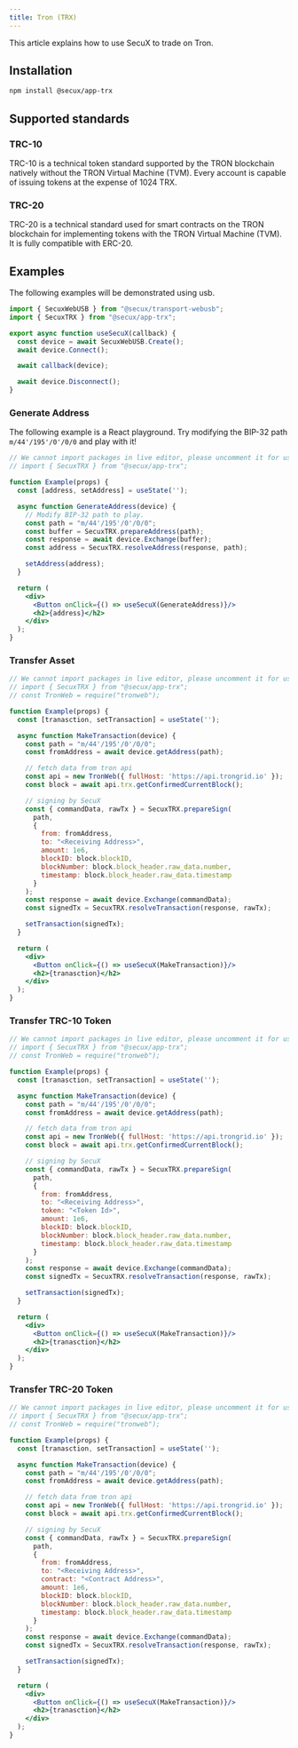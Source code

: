 ```yaml
---
title: Tron (TRX)
---
```


This article explains how to use SecuX to trade on Tron.

## Installation
```bash npm
npm install @secux/app-trx
```

## Supported standards
### TRC-10
TRC-10 is a technical token standard supported by the TRON blockchain natively without the TRON Virtual Machine (TVM).
Every account is capable of issuing tokens at the expense of 1024 TRX.

### TRC-20
TRC-20 is a technical standard used for smart contracts on the TRON blockchain for implementing tokens with the TRON Virtual Machine (TVM). It is fully compatible with ERC-20.

## Examples
The following examples will be demonstrated using usb.
```jsx
import { SecuxWebUSB } from "@secux/transport-webusb";
import { SecuxTRX } from "@secux/app-trx";

export async function useSecuX(callback) {
  const device = await SecuxWebUSB.Create();
  await device.Connect();

  await callback(device);

  await device.Disconnect();
}
```


### Generate Address
The following example is a React playground. Try modifying the BIP-32 path `m/44'/195'/0'/0/0` and play with it!
```jsx live
// We cannot import packages in live editor, please uncomment it for use.
// import { SecuxTRX } from "@secux/app-trx";

function Example(props) {
  const [address, setAddress] = useState('');

  async function GenerateAddress(device) {
    // Modify BIP-32 path to play.
    const path = "m/44'/195'/0'/0/0";
    const buffer = SecuxTRX.prepareAddress(path);
    const response = await device.Exchange(buffer);
    const address = SecuxTRX.resolveAddress(response, path);

    setAddress(address);
  }

  return (
    <div>
      <Button onClick={() => useSecuX(GenerateAddress)}/>
      <h2>{address}</h2>
    </div>
  );
}
```

### Transfer Asset
```jsx live
// We cannot import packages in live editor, please uncomment it for use.
// import { SecuxTRX } from "@secux/app-trx";
// const TronWeb = require("tronweb");

function Example(props) {
  const [tranasction, setTransaction] = useState('');

  async function MakeTransaction(device) {
    const path = "m/44'/195'/0'/0/0";
    const fromAddress = await device.getAddress(path);

    // fetch data from tron api
    const api = new TronWeb({ fullHost: 'https://api.trongrid.io' });
    const block = await api.trx.getConfirmedCurrentBlock();

    // signing by SecuX
    const { commandData, rawTx } = SecuxTRX.prepareSign(
      path,
      {
        from: fromAddress,
        to: "<Receiving Address>",
        amount: 1e6,
        blockID: block.blockID,
        blockNumber: block.block_header.raw_data.number,
        timestamp: block.block_header.raw_data.timestamp
      }
    );
    const response = await device.Exchange(commandData);
    const signedTx = SecuxTRX.resolveTransaction(response, rawTx);

    setTransaction(signedTx);
  }

  return (
    <div>
      <Button onClick={() => useSecuX(MakeTransaction)}/>
      <h2>{tranasction}</h2>
    </div>
  );
}
```

### Transfer TRC-10 Token
```jsx live
// We cannot import packages in live editor, please uncomment it for use.
// import { SecuxTRX } from "@secux/app-trx";
// const TronWeb = require("tronweb");

function Example(props) {
  const [tranasction, setTransaction] = useState('');

  async function MakeTransaction(device) {
    const path = "m/44'/195'/0'/0/0";
    const fromAddress = await device.getAddress(path);

    // fetch data from tron api
    const api = new TronWeb({ fullHost: 'https://api.trongrid.io' });
    const block = await api.trx.getConfirmedCurrentBlock();

    // signing by SecuX
    const { commandData, rawTx } = SecuxTRX.prepareSign(
      path,
      {
        from: fromAddress,
        to: "<Receiving Address>",
        token: "<Token Id>",
        amount: 1e6,
        blockID: block.blockID,
        blockNumber: block.block_header.raw_data.number,
        timestamp: block.block_header.raw_data.timestamp
      }
    );
    const response = await device.Exchange(commandData);
    const signedTx = SecuxTRX.resolveTransaction(response, rawTx);

    setTransaction(signedTx);
  }

  return (
    <div>
      <Button onClick={() => useSecuX(MakeTransaction)}/>
      <h2>{tranasction}</h2>
    </div>
  );
}
```

### Transfer TRC-20 Token
```jsx live
// We cannot import packages in live editor, please uncomment it for use.
// import { SecuxTRX } from "@secux/app-trx";
// const TronWeb = require("tronweb");

function Example(props) {
  const [tranasction, setTransaction] = useState('');

  async function MakeTransaction(device) {
    const path = "m/44'/195'/0'/0/0";
    const fromAddress = await device.getAddress(path);

    // fetch data from tron api
    const api = new TronWeb({ fullHost: 'https://api.trongrid.io' });
    const block = await api.trx.getConfirmedCurrentBlock();

    // signing by SecuX
    const { commandData, rawTx } = SecuxTRX.prepareSign(
      path,
      {
        from: fromAddress,
        to: "<Receiving Address>",
        contract: "<Contract Address>",
        amount: 1e6,
        blockID: block.blockID,
        blockNumber: block.block_header.raw_data.number,
        timestamp: block.block_header.raw_data.timestamp
      }
    );
    const response = await device.Exchange(commandData);
    const signedTx = SecuxTRX.resolveTransaction(response, rawTx);

    setTransaction(signedTx);
  }

  return (
    <div>
      <Button onClick={() => useSecuX(MakeTransaction)}/>
      <h2>{tranasction}</h2>
    </div>
  );
}
```
